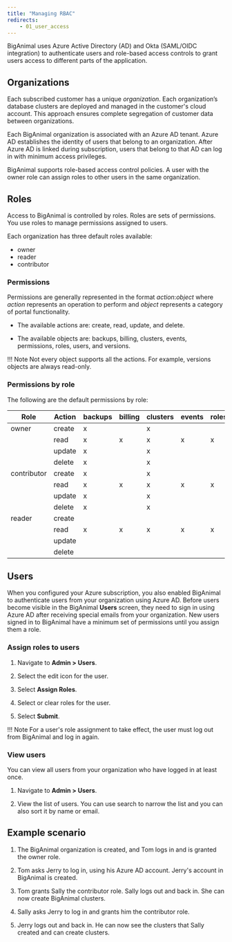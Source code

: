 ```yaml
---
title: "Managing RBAC"
redirects:
    - 01_user_access
---
```


BigAnimal uses Azure Active Directory (AD) and Okta (SAML/OIDC integration) to authenticate users and role-based access controls to grant users access to different parts of the application.

## Organizations

Each subscribed customer has a unique *organization*. Each organization’s database clusters are deployed and managed in the customer's cloud account. This approach ensures complete segregation of customer data between organizations.

Each BigAnimal organization is associated with an Azure AD tenant. Azure AD establishes the identity of users that belong to an organization. After Azure AD is linked during subscription, users that belong to that AD can log in with minimum access privileges.

BigAnimal supports role-based access control policies. A user with the owner role can assign roles to other users in the same organization.

## Roles

Access to BigAnimal is controlled by roles. Roles are sets of permissions. You use roles to manage permissions assigned to users.

Each organization has three default roles available:

-   owner
-   reader
-   contributor


### Permissions

Permissions are generally represented in the format *action*:*object* where *action* represents an operation to perform and *object* represents a category of portal functionality.

-   The available actions are: create, read, update, and delete.

-   The available objects are: backups, billing, clusters, events, permissions, roles, users, and versions.

!!! Note
    Not every object supports all the actions. For example, versions objects are always read-only.

### Permissions by role

The following are the default permissions by role:

| Role        | Action | backups | billing | clusters | events | roles | permissions | users | versions |
| ----------- | ------ | ------- | ------- | -------- | ------ | ----- | ----------- | ----- | -------- |
| owner       | create | x       |         | x        |        |       |             |       |          |
|             | read   | x       | x       | x        | x      | x     | x           | x     | x        |
|             | update | x       |         | x        |        |       |             | x     |          |
|             | delete | x       |         | x        |        |       |             |       |          |
| contributor | create | x       |         | x        |        |       |             |       |          |
|             | read   | x       | x       | x        | x      | x     | x           | x     | x        |
|             | update | x       |         | x        |        |       |             |       |          |
|             | delete | x       |         | x        |        |       |             |       |          |
| reader      | create |         |         |          |        |       |             |       |          |
|             | read   | x       | x       | x        | x      | x     | x           | x     | x        |
|             | update |         |         |          |        |       |             |       |          |
|             | delete |         |         |          |        |       |             |       |          |



## Users

When you configured your Azure subscription, you also enabled BigAnimal to authenticate users from your organization using Azure AD. Before users become visible in the BigAnimal **Users** screen, they need to sign in using Azure AD after receiving special emails from your organization. New users signed in to BigAnimal have a minimum set of permissions until you assign them a role.

### Assign roles to users

1.  Navigate to **Admin > Users**.

2.  Select the edit icon for the user.

3.  Select **Assign Roles**.

4.  Select or clear roles for the user.

5.  Select **Submit**.

!!! Note
    For a user's role assignment to take effect, the user must log out from BigAnimal and log in again.

### View users

You can view all users from your organization who have logged in at least once.

1.  Navigate to **Admin > Users**.

2.  View the list of users. You can use search to narrow the list and you can also sort it by name or email.

## Example scenario

1.  The BigAnimal organization is created, and Tom logs in and is granted the owner role.

2.  Tom asks Jerry to log in, using his Azure AD account. Jerry's account in BigAnimal is created.

3.  Tom grants Sally the contributor role. Sally logs out and back in. She can now create BigAnimal clusters.

4.  Sally asks Jerry to log in and grants him the contributor role.

5.  Jerry logs out and back in. He can now see the clusters that Sally created and can create clusters.
